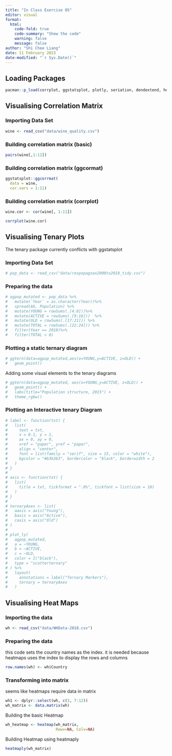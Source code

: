 ```yaml
---
title: "In Class Exercise 05"
editor: visual
format:
  html:
    code-fold: true
    code-summary: "Show the code"
    warning: false
    message: false
author: "Shi Chee Liang"
date: 11 February 2023
date-modified: "`r Sys.Date()`"
---
```


## Loading Packages

```r
pacman::p_load(corrplot, ggstatsplot, plotly, seriation, dendextend, heatmaply, tidyverse)
```

## Visualising Correlation Matrix

### Importing Data Set

```r
wine <- read_csv("data/wine_quality.csv")
```

### Building correlation matrix (basic)

```r

pairs(wine[,1:11])
```

### Building correlation matrix (ggcormat)

```r
ggstatsplot::ggcorrmat(
  data = wine, 
  cor.vars = 1:11)
```

### Building correlation matrix (corrplot)

```r
wine.cor <- cor(wine[, 1:11])

corrplot(wine.cor)
```

## Visualising Tenary Plots

::: callout-warning
The tenary package currently conflicts with ggstatsplot
:::

### Importing Data Set

```r
# pop_data <- read_csv("data/respopagsex2000to2018_tidy.csv") 
```

### Preparing the data

```r
# agpop_mutated <- pop_data %>%
#   mutate(`Year` = as.character(Year))%>%
#   spread(AG, Population) %>%
#   mutate(YOUNG = rowSums(.[4:8]))%>%
#   mutate(ACTIVE = rowSums(.[9:16]))  %>%
#   mutate(OLD = rowSums(.[17:21])) %>%
#   mutate(TOTAL = rowSums(.[22:24])) %>%
#   filter(Year == 2018)%>%
#   filter(TOTAL > 0)
```

### **Plotting a static ternary diagram**

```r
# ggtern(data=agpop_mutated,aes(x=YOUNG,y=ACTIVE, z=OLD)) +
#   geom_point()
```

Adding some visual elements to the tenary diagrams

```r
# ggtern(data=agpop_mutated, aes(x=YOUNG,y=ACTIVE, z=OLD)) +
#   geom_point() +
#   labs(title="Population structure, 2015") +
#   theme_rgbw()
```

### Plotting an Interactive tenary Diagram

```r
# label <- function(txt) {
#   list(
#     text = txt, 
#     x = 0.1, y = 1,
#     ax = 0, ay = 0,
#     xref = "paper", yref = "paper", 
#     align = "center",
#     font = list(family = "serif", size = 15, color = "white"),
#     bgcolor = "#b3b3b3", bordercolor = "black", borderwidth = 2
#   )
# }
# 
# axis <- function(txt) {
#   list(
#     title = txt, tickformat = ".0%", tickfont = list(size = 10)
#   )
# }
# 
# ternaryAxes <- list(
#   aaxis = axis("Young"), 
#   baxis = axis("Active"), 
#   caxis = axis("Old")
# )
# 
# plot_ly(
#   agpop_mutated, 
#   a = ~YOUNG, 
#   b = ~ACTIVE, 
#   c = ~OLD, 
#   color = I("black"), 
#   type = "scatterternary"
# ) %>%
#   layout(
#     annotations = label("Ternary Markers"), 
#     ternary = ternaryAxes
#   )
```

## Visualising Heat Maps

### Importing the data

```r
wh <- read_csv("data/WHData-2018.csv")
```

### Preparing the data

this code sets the country names as the index. it is needed because heatmaps uses the index to display the rows and columns

```r
row.names(wh) <- wh$Country
```

### Transforming into matrix

seems like heatmaps require data in matrix

```r
wh1 <- dplyr::select(wh, c(3, 7:12))
wh_matrix <- data.matrix(wh)
```

Building the basic Heatmap

```r
wh_heatmap <- heatmap(wh_matrix,
                      Rowv=NA, Colv=NA)
```

Building Heatmap using heatmaply

```r
heatmaply(wh_matrix)
```
